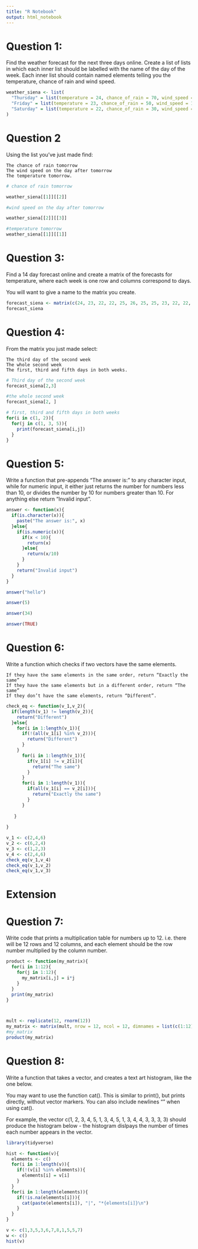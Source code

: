 ```yaml
---
title: "R Notebook"
output: html_notebook
---
```


# Question 1:

Find the weather forecast for the next three days online. Create a list of lists in which each inner list should be labelled with the name of the day of the week. Each inner list should contain named elements telling you the temperature, chance of rain and wind speed.

```r
weather_siena <- list(
  "Thursday" = list(temperature = 24, chance_of_rain = 70, wind_speed = 13),
  "Friday" = list(temperature = 23, chance_of_rain = 50, wind_speed = 10),
  "Saturday" = list(temperature = 22, chance_of_rain = 30, wind_speed = 8)
)
```


# Question 2

Using the list you’ve just made find:

    The chance of rain tomorrow
    The wind speed on the day after tomorrow
    The temperature tomorrow.

```r
# chance of rain tomorrow

weather_siena[[1]][[2]]
```
```r
#wind speed on the day after tomorrow

weather_siena[[2]][[3]]
```

```r
#temperature tomorrow
weather_siena[[1]][[1]]
```
# Question 3:

Find a 14 day forecast online and create a matrix of the forecasts for temperature, where each week is one row and columns correspond to days.

You will want to give a name to the matrix you create.


```r
forecast_siena <- matrix(c(24, 23, 22, 22, 25, 26, 25, 25, 23, 22, 22, 24, 23, 20), nrow = 2, ncol = 7, byrow = TRUE, dimnames = list(c("week_1", "week_2"), c("thursday", "Friday", "Saturday", "Sanday", "Monday", "Tuesday", "Wednesday")))
forecast_siena
```
# Question 4:

From the matrix you just made select:

    The third day of the second week
    The whole second week
    The first, third and fifth days in both weeks.

```r
# Third day of the second week
forecast_siena[2,3]
```
```r
#the whole second week
forecast_siena[2, ]
```
```r
# first, third and fifth days in both weeks
for(i in c(1, 2)){
  for(j in c(1, 3, 5)){
    print(forecast_siena[i,j])
  }
}
```
# Question 5:

Write a function that pre-appends “The answer is:” to any character input, while for numeric input, it either just returns the number for numbers less than 10, or divides the number by 10 for numbers greater than 10. For anything else return “Invalid input”.


```r
answer <- function(x){
  if(is.character(x)){
    paste("The answer is:", x)
  }else{
    if(is.numeric(x)){
      if(x < 10){
        return(x)
      }else{
        return(x/10)
      }
    }
    return("Invalid input")
  }
}
```

```r
answer("hello")
```
```r
answer(5)
```
```r
answer(34)
```
```r
answer(TRUE)
```

# Question 6:

Write a function which checks if two vectors have the same elements.

    If they have the same elements in the same order, return “Exactly the same”
    If they have the same elements but in a different order, return “The same”
    If they don’t have the same elements, return “Different”.


```r
check_eq <- function(v_1,v_2){
  if(length(v_1) != length(v_2)){
    return("Different")
  }else{
    for(i in 1:length(v_1)){
      if(!(all(v_1[i] %in% v_2))){
        return("Different")
      }
    }  
      for(i in 1:length(v_1)){
        if(v_1[i] != v_2[i]){
          return("The same")
        }
      }
      for(i in 1:length(v_1)){
        if(all(v_1[i] == v_2[i])){
          return("Exactly the same")
        }
      }
  
   }
 
}
```


```r
v_1 <- c(2,4,6)
v_2 <- c(6,2,4)
v_3 <- c(1,2,3)
v_4 <- c(2,4,6)
check_eq(v_1,v_4)
check_eq(v_1,v_2)
check_eq(v_1,v_3) 
```

# Extension

# Question 7:

Write code that prints a multiplication table for numbers up to 12. i.e. there will be 12 rows and 12 columns, and each element should be the row number multiplied by the column number.


```r
product <- function(my_matrix){
  for(i in 1:12){
    for(j in 1:12){
      my_matrix[i,j] = i*j
    }
  }
  print(my_matrix)
}  



mult <- replicate(12, rnorm(12))
my_matrix <- matrix(mult, nrow = 12, ncol = 12, dimnames = list(c(1:12), c(1:12)))
#my_matrix
product(my_matrix)
```

# Question 8:

Write a function that takes a vector, and creates a text art histogram, like the one below.

You may want to use the function cat(). This is similar to print(), but prints directly, without vector markers. You can also include newlines "\n" when using cat().

For example, the vector c(1, 2, 3, 4, 5, 1, 3, 4, 5, 1, 3, 4, 4, 3, 3, 3, 3) should produce the histogram below - the histogram dislpays the number of times each number appears in the vector.

```r
library(tidyverse)
```


```r
hist <- function(v){
  elements <- c()
  for(i in 1:length(v)){
    if(!(v[i] %in% elements)){
      elements[i] = v[i]
    }
  }
  for(i in 1:length(elements)){
    if(!is.na(elements[i])){
      cat(paste(elements[i]), "|", "*{elements[i]}\n")
    }
  }
}
```

```r
v <- c(1,3,5,3,6,7,8,1,5,5,7)
w <- c()
hist(v)
```

